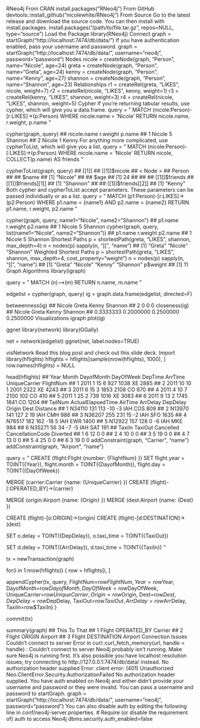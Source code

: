 RNeo4j
From CRAN
install.packages("RNeo4j")
From GitHub
devtools::install_github("nicolewhite/RNeo4j")
From Source
Go to the latest release and download the source code. You can then install with install.packages.
install.packages("/path/to/file.tar.gz", repos=NULL, type="source")
Load the Package
library(RNeo4j)
Connect
graph = startGraph("http://localhost:7474/db/data/")
If you have authentication enabled, pass your username and password.
graph = startGraph("http://localhost:7474/db/data/", username="neo4j", password="password")
Nodes
nicole = createNode(graph, "Person", name="Nicole", age=24)
greta = createNode(graph, "Person", name="Greta", age=24)
kenny = createNode(graph, "Person", name="Kenny", age=27)
shannon = createNode(graph, "Person", name="Shannon", age=23)
Relationships
r1 = createRel(greta, "LIKES", nicole, weight=7)
r2 = createRel(nicole, "LIKES", kenny, weight=1)
r3 = createRel(kenny, "LIKES", shannon, weight=3)
r4 = createRel(nicole, "LIKES", shannon, weight=5)
Cypher
If you're returning tabular results, use cypher, which will give you a data.frame.
query = "
MATCH (nicole:Person)-[r:LIKES]->(p:Person)
WHERE nicole.name = 'Nicole'
RETURN nicole.name, r.weight, p.name
"

cypher(graph, query)
##   nicole.name r.weight  p.name
## 1      Nicole        5 Shannon
## 2      Nicole        1   Kenny
For anything more complicated, use cypherToList, which will give you a list.
query = "
MATCH (nicole:Person)-[:LIKES]->(p:Person)
WHERE nicole.name = 'Nicole'
RETURN nicole, COLLECT(p.name) AS friends
"

cypherToList(graph, query)
## [[1]]
## [[1]]$nicole
## < Node > 
## Person
## 
## $name
## [1] "Nicole"
## 
## $age
## [1] 24
## 
## 
## [[1]]$friends
## [[1]]$friends[[1]]
## [1] "Shannon"
## 
## [[1]]$friends[[2]]
## [1] "Kenny"
Both cypher and cypherToList accept parameters. These parameters can be passed individually or as a list.
query = "
MATCH (p1:Person)-[r:LIKES]->(p2:Person)
WHERE p1.name = {name1} AND p2.name = {name2}
RETURN p1.name, r.weight, p2.name
"

cypher(graph, query, name1="Nicole", name2="Shannon")
##   p1.name r.weight p2.name
## 1  Nicole        5 Shannon
cypher(graph, query, list(name1="Nicole", name2="Shannon"))
##   p1.name r.weight p2.name
## 1  Nicole        5 Shannon
Shortest Paths
p = shortestPath(greta, "LIKES", shannon, max_depth=4)
n = nodes(p)
sapply(n, "[[", "name")
## [1] "Greta"   "Nicole"  "Shannon"
Weighted Shortest Paths
p = shortestPath(greta, "LIKES", shannon, max_depth=4, cost_property="weight")
n = nodes(p)
sapply(n, "[[", "name")
## [1] "Greta"   "Nicole"  "Kenny"   "Shannon"
p$weight
## [1] 11
Graph Algorithms
library(igraph)

query = "
MATCH (n)-->(m)
RETURN n.name, m.name
"

edgelist = cypher(graph, query)
ig = graph.data.frame(edgelist, directed=F)

betweenness(ig)
##  Nicole   Greta   Kenny Shannon 
##       2       0       0       0
closeness(ig)
##    Nicole     Greta     Kenny   Shannon 
## 0.3333333 0.2000000 0.2500000 0.2500000
Visualizations
igraph
plot(ig)

ggnet
library(network)
library(GGally)

net = network(edgelist)
ggnet(net, label.nodes=TRUE)

visNetwork
Read this blog post and check out this slide deck.
Import
library(hflights)
hflights = hflights[sample(nrow(hflights), 1000), ]
row.names(hflights) = NULL

head(hflights)
##   Year Month DayofMonth DayOfWeek DepTime ArrTime UniqueCarrier FlightNum
## 1 2011     1         15         6     927    1038            XE      2885
## 2 2011    10         10         1    2001    2322            XE      4243
## 3 2011     6         15         3    1853    2108            CO       670
## 4 2011     4         10         7    2100     102            CO       410
## 5 2011     1         25         2     739    1016            XE      3083
## 6 2011     9         13         2    1745    1841            CO      1204
##   TailNum ActualElapsedTime AirTime ArrDelay DepDelay Origin Dest Distance
## 1  N34110               131     113      -10       -3    IAH  COS      809
## 2  N13970               141     127        2       19    IAH  CMH      986
## 3  N36207               255     231       15       -2    IAH  SFO     1635
## 4  N76517               182     162      -18        5    IAH  EWR     1400
## 5  N12922               157     128        0       -6    IAH  MKE      984
## 6  N35271                56      34       -7       -5    IAH  SAT      191
##   TaxiIn TaxiOut Cancelled CancellationCode Diverted
## 1      6      12         0                         0
## 2      4      10         0                         0
## 3      5      19         0                         0
## 4      7      13         0                         0
## 5      4      25         0                         0
## 6      3      19         0                         0
addConstraint(graph, "Carrier", "name")
addConstraint(graph, "Airport", "name")

query = "
CREATE (flight:Flight {number: {FlightNum} })
SET flight.year = TOINT({Year}),
    flight.month = TOINT({DayofMonth}),
    flight.day = TOINT({DayOfWeek})

MERGE (carrier:Carrier {name: {UniqueCarrier} })
CREATE (flight)-[:OPERATED_BY]->(carrier)

MERGE (origin:Airport {name: {Origin} })
MERGE (dest:Airport {name: {Dest} })

CREATE (flight)-[o:ORIGIN]->(origin)
CREATE (flight)-[d:DESTINATION]->(dest)

SET o.delay = TOINT({DepDelay}),
    o.taxi_time = TOINT({TaxiOut})

SET d.delay = TOINT({ArrDelay}),
    d.taxi_time = TOINT({TaxiIn})
"

tx = newTransaction(graph)

for(i in 1:nrow(hflights)) {
  row = hflights[i, ]
  
  appendCypher(tx, query,
               FlightNum=row$FlightNum,
               Year=row$Year,
               DayofMonth=row$DayofMonth,
               DayOfWeek=row$DayOfWeek,
               UniqueCarrier=row$UniqueCarrier,
               Origin=row$Origin,
               Dest=row$Dest,
               DepDelay=row$DepDelay,
               TaxiOut=row$TaxiOut,
               ArrDelay=row$ArrDelay,
               TaxiIn=row$TaxiIn)
}

commit(tx)

summary(graph)
##     This          To    That
## 1 Flight OPERATED_BY Carrier
## 2 Flight      ORIGIN Airport
## 3 Flight DESTINATION Airport
Connection Issues
Couldn't connect to server
Error in curl::curl_fetch_memory(url, handle = handle) : 
  Couldn't connect to server
Neo4j probably isn't running. Make sure Neo4j is running first. It's also possible you have localhost resolution issues; try connecting to http://127.0.0.1:7474/db/data/ instead.
No authorization header supplied
Error: client error: (401) Unauthorized
Neo.ClientError.Security.AuthorizationFailed
No authorization header supplied.
You have auth enabled on Neo4j and either didn't provide your username and password or they were invalid. You can pass a username and password to startGraph.
graph = startGraph("http://localhost:7474/db/data/", username="neo4j", password="password")
You can also disable auth by editing the following line in conf/neo4j-server.properties.
# Require (or disable the requirement of) auth to access Neo4j
dbms.security.auth_enabled=false
